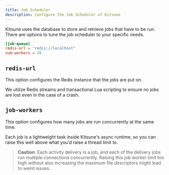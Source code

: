 ```yaml
---
title: Job Scheduler
description: Configure the Job Scheduler of Kitsune
---
```


Kitsune uses the database to store and retrieve jobs that have to be run.
There are options to tune the job scheduler to your specific needs.

```toml
[job-queue]
redis-url = "redis://localhost"
num-workers = 20
```

## `redis-url`

This option configures the Redis instance that the jobs are put on.

We utilize Redis streams and transactional Lua scripting to ensure no jobs are lost even in the case of a crash.

## `job-workers`

This option configures how many jobs are run concurrently at the same time.

Each job is a lightweight task inside Kitsune's async runtime, so you can raise this well above what you'd raise a thread limit to.

> **Caution**: Each activity delivery is a job, and each of the delivery jobs run multiple connections concurrently.
> Raising this job worker limit too high without also increasing the maximum file descriptors might lead to weird issues.
